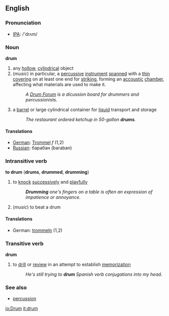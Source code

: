 ==English==
===Pronunciation===
*[[IPA]]: /'drʌm/
===Noun===
'''drum'''
#any [[hollow]], [[cylindrical]] object
#(''music'') in particular, a [[percussive]] [[instrument]] [[spanned]] with a [[thin]] [[covering]] on at least one end for [[strike|striking]], forming an [[accoustic]] [[chamber]], affecting what materials are used to make it.
#:''A [http://www.drum-forum.com Drum Forum] is a dicussion board for drummers and percussionists.''
# a [[barrel]] or large cylindrical container for [[liquid]] transport and storage
#:''The restaurant ordered ketchup in 50-gallon '''drums'''.''
====Translations====
*[[German]]: [[Trommel]] ''f'' (1,2)
*[[Russian]]: барабан (baraban)

===Intransitive verb===
'''to drum''' ('''drums''', '''drummed''', '''drumming''')
#to [[knock]] [[successively]] and [[playful]]ly
#:'''''Drumming''' one's fingers on a table is often an expression of impatience or annoyance.''
#(''music'') to beat a drum
====Translations====
*German: [[trommeln]] (1,2)

===Transitive verb===
'''drum'''
#to [[drill]] or [[review]] in an attempt to establish [[memorization]]
#:''He's still trying to '''drum''' Spanish verb conjugations into my head.''

===See also===
*[[percussion]]

[[io:Drum]]
[[it:drum]]